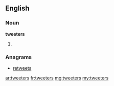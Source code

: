 ==English==

===Noun===
'''tweeters'''

# {{plural of|[[tweeter]]}}

===Anagrams===
* [[retweets#English|retweets]]

[[ar:tweeters]]
[[fr:tweeters]]
[[mg:tweeters]]
[[my:tweeters]]